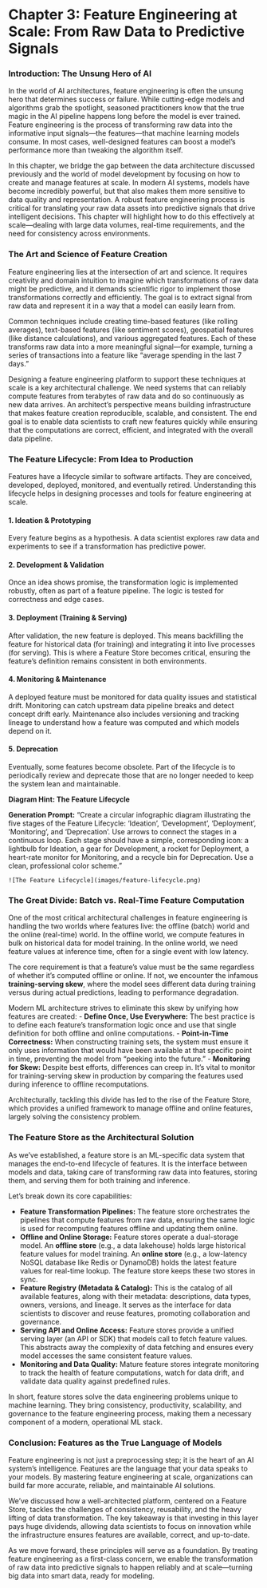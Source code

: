 # Chapter 3: Feature Engineering at Scale: From Raw Data to Predictive Signals

### Introduction: The Unsung Hero of AI

In the world of AI architectures, feature engineering is often the unsung hero that determines success or failure. While cutting-edge models and algorithms grab the spotlight, seasoned practitioners know that the true magic in the AI pipeline happens long before the model is ever trained. Feature engineering is the process of transforming raw data into the informative input signals—the features—that machine learning models consume. In most cases, well-designed features can boost a model’s performance more than tweaking the algorithm itself.

In this chapter, we bridge the gap between the data architecture discussed previously and the world of model development by focusing on how to create and manage features at scale. In modern AI systems, models have become incredibly powerful, but that also makes them more sensitive to data quality and representation. A robust feature engineering process is critical for translating your raw data assets into predictive signals that drive intelligent decisions. This chapter will highlight how to do this effectively at scale—dealing with large data volumes, real-time requirements, and the need for consistency across environments.

### The Art and Science of Feature Creation

Feature engineering lies at the intersection of art and science. It requires creativity and domain intuition to imagine which transformations of raw data might be predictive, and it demands scientific rigor to implement those transformations correctly and efficiently. The goal is to extract signal from raw data and represent it in a way that a model can easily learn from.

Common techniques include creating time-based features (like rolling averages), text-based features (like sentiment scores), geospatial features (like distance calculations), and various aggregated features. Each of these transforms raw data into a more meaningful signal—for example, turning a series of transactions into a feature like “average spending in the last 7 days.”

Designing a feature engineering platform to support these techniques at scale is a key architectural challenge. We need systems that can reliably compute features from terabytes of raw data and do so continuously as new data arrives. An architect’s perspective means building infrastructure that makes feature creation reproducible, scalable, and consistent. The end goal is to enable data scientists to craft new features quickly while ensuring that the computations are correct, efficient, and integrated with the overall data pipeline.

### The Feature Lifecycle: From Idea to Production

Features have a lifecycle similar to software artifacts. They are conceived, developed, deployed, monitored, and eventually retired. Understanding this lifecycle helps in designing processes and tools for feature engineering at scale.

#### 1. Ideation & Prototyping
Every feature begins as a hypothesis. A data scientist explores raw data and experiments to see if a transformation has predictive power.

#### 2. Development & Validation
Once an idea shows promise, the transformation logic is implemented robustly, often as part of a feature pipeline. The logic is tested for correctness and edge cases.

#### 3. Deployment (Training & Serving)
After validation, the new feature is deployed. This means backfilling the feature for historical data (for training) and integrating it into live processes (for serving). This is where a Feature Store becomes critical, ensuring the feature's definition remains consistent in both environments.

#### 4. Monitoring & Maintenance
A deployed feature must be monitored for data quality issues and statistical drift. Monitoring can catch upstream data pipeline breaks and detect concept drift early. Maintenance also includes versioning and tracking lineage to understand how a feature was computed and which models depend on it.

#### 5. Deprecation
Eventually, some features become obsolete. Part of the lifecycle is to periodically review and deprecate those that are no longer needed to keep the system lean and maintainable.

:::{.callout-note}
**Diagram Hint: The Feature Lifecycle**

**Generation Prompt:** "Create a circular infographic diagram illustrating the five stages of the Feature Lifecycle: 'Ideation', 'Development', 'Deployment', 'Monitoring', and 'Deprecation'. Use arrows to connect the stages in a continuous loop. Each stage should have a simple, corresponding icon: a lightbulb for Ideation, a gear for Development, a rocket for Deployment, a heart-rate monitor for Monitoring, and a recycle bin for Deprecation. Use a clean, professional color scheme."

`![The Feature Lifecycle](images/feature-lifecycle.png)`
:::

### The Great Divide: Batch vs. Real-Time Feature Computation

One of the most critical architectural challenges in feature engineering is handling the two worlds where features live: the offline (batch) world and the online (real-time) world. In the offline world, we compute features in bulk on historical data for model training. In the online world, we need feature values at inference time, often for a single event with low latency.

The core requirement is that a feature’s value must be the same regardless of whether it's computed offline or online. If not, we encounter the infamous **training-serving skew**, where the model sees different data during training versus during actual predictions, leading to performance degradation.

Modern ML architecture strives to eliminate this skew by unifying how features are created:
-   **Define Once, Use Everywhere:** The best practice is to define each feature’s transformation logic once and use that single definition for both offline and online computations.
-   **Point-in-Time Correctness:** When constructing training sets, the system must ensure it only uses information that would have been available at that specific point in time, preventing the model from "peeking into the future."
-   **Monitoring for Skew:** Despite best efforts, differences can creep in. It's vital to monitor for training-serving skew in production by comparing the features used during inference to offline recomputations.

Architecturally, tackling this divide has led to the rise of the Feature Store, which provides a unified framework to manage offline and online features, largely solving the consistency problem.

### The Feature Store as the Architectural Solution

As we've established, a feature store is an ML-specific data system that manages the end-to-end lifecycle of features. It is the interface between models and data, taking care of transforming raw data into features, storing them, and serving them for both training and inference.

Let’s break down its core capabilities:

-   **Feature Transformation Pipelines:** The feature store orchestrates the pipelines that compute features from raw data, ensuring the same logic is used for recomputing features offline and updating them online.
-   **Offline and Online Storage:** Feature stores operate a dual-storage model. An **offline store** (e.g., a data lakehouse) holds large historical feature values for model training. An **online store** (e.g., a low-latency NoSQL database like Redis or DynamoDB) holds the latest feature values for real-time lookup. The feature store keeps these two stores in sync.
-   **Feature Registry (Metadata & Catalog):** This is the catalog of all available features, along with their metadata: descriptions, data types, owners, versions, and lineage. It serves as the interface for data scientists to discover and reuse features, promoting collaboration and governance.
-   **Serving API and Online Access:** Feature stores provide a unified serving layer (an API or SDK) that models call to fetch feature values. This abstracts away the complexity of data fetching and ensures every model accesses the same consistent feature values.
-   **Monitoring and Data Quality:** Mature feature stores integrate monitoring to track the health of feature computations, watch for data drift, and validate data quality against predefined rules.

In short, feature stores solve the data engineering problems unique to machine learning. They bring consistency, productivity, scalability, and governance to the feature engineering process, making them a necessary component of a modern, operational ML stack.

### Conclusion: Features as the True Language of Models

Feature engineering is not just a preprocessing step; it is the heart of an AI system’s intelligence. Features are the language that your data speaks to your models. By mastering feature engineering at scale, organizations can build far more accurate, reliable, and maintainable AI solutions.

We've discussed how a well-architected platform, centered on a Feature Store, tackles the challenges of consistency, reusability, and the heavy lifting of data transformation. The key takeaway is that investing in this layer pays huge dividends, allowing data scientists to focus on innovation while the infrastructure ensures features are available, correct, and up-to-date.

As we move forward, these principles will serve as a foundation. By treating feature engineering as a first-class concern, we enable the transformation of raw data into predictive signals to happen reliably and at scale—turning big data into smart data, ready for modeling.
